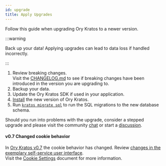 ```yaml
---
id: upgrade
title: Apply Upgrades
---
```


Follow this guide when upgrading Ory Kratos to a newer version.

:::warning

Back up your data! Applying upgrades can lead to data loss if handled incorrectly.

:::

1. Review breaking changes.  
   Visit the [CHANGELOG.md](https://github.com/ory/kratos/blob/master/CHANGELOG.md) to see if breaking changes have been
   introduced in the version you are upgrading to.
1. Backup your data.
1. Update the Ory Kratos SDK if used in your application.
1. [Install](../install.md) the new version of Ory Kratos.
1. Run [`kratos migrate sql`](../cli/kratos-migrate-sql.md) to run the SQL migrations to the new database schema.

Should you run into problems with the upgrade, consider a stepped upgrade and please visit the community
[chat](https://slack.ory.sh/) or start a [discussion](https://github.com/ory/kratos/discussions).

#### v0.7 Changed cookie behavior

In [Ory Kratos v0.7](https://github.com/ory/kratos/blob/v0.7.0-alpha.1/CHANGELOG.md#breaking-changes) the cookie behavior has
changed. Review
[changes in the exemplary self-service user interface](https://github.com/ory/kratos-selfservice-ui-node/commit/e7fa292968111e06401fcfc9b1dd0e8e285a4d87).  
Visit the [Cookie Settings](https://www.ory.sh/kratos/docs/guides/multi-domain-cookies/#cookies) document for more information.
